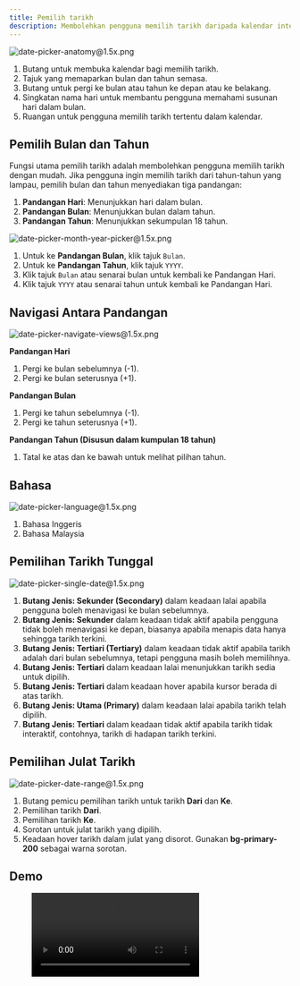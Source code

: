 ```yaml
---
title: Pemilih tarikh
description: Membolehkan pengguna memilih tarikh daripada kalendar interaktif.
---
```



![date-picker-anatomy@1.5x.png](/design/date-picker-anatomy1.5x.png)

1. Butang untuk membuka kalendar bagi memilih tarikh.
2. Tajuk yang memaparkan bulan dan tahun semasa.
3. Butang untuk pergi ke bulan atau tahun ke depan atau ke belakang.
4. Singkatan nama hari untuk membantu pengguna memahami susunan hari dalam bulan.
5. Ruangan untuk pengguna memilih tarikh tertentu dalam kalendar.

## Pemilih Bulan dan Tahun

Fungsi utama pemilih tarikh adalah membolehkan pengguna memilih tarikh dengan mudah. Jika pengguna ingin memilih tarikh dari tahun-tahun yang lampau, pemilih bulan dan tahun menyediakan tiga pandangan:

1. **Pandangan Hari**: Menunjukkan hari dalam bulan.
2. **Pandangan Bulan**: Menunjukkan bulan dalam tahun.
3. **Pandangan Tahun**: Menunjukkan sekumpulan 18 tahun.

![date-picker-month-year-picker@1.5x.png](/design/date-picker-month-year-picker1.5x.png)

1. Untuk ke **Pandangan Bulan**, klik tajuk `Bulan`.
2. Untuk ke **Pandangan Tahun**, klik tajuk `YYYY`.
3. Klik tajuk `Bulan` atau senarai bulan untuk kembali ke Pandangan Hari.
4. Klik tajuk `YYYY` atau senarai tahun untuk kembali ke Pandangan Hari.

## Navigasi Antara Pandangan

![date-picker-navigate-views@1.5x.png](/design/date-picker-navigate-views1.5x.png)

**Pandangan Hari**

1. Pergi ke bulan sebelumnya (-1).
2. Pergi ke bulan seterusnya (+1).

**Pandangan Bulan**

1. Pergi ke tahun sebelumnya (-1).
2. Pergi ke tahun seterusnya (+1).

**Pandangan Tahun (Disusun dalam kumpulan 18 tahun)**

1. Tatal ke atas dan ke bawah untuk melihat pilihan tahun.

## Bahasa

![date-picker-language@1.5x.png](/design/date-picker-language1.5x.png)

1. Bahasa Inggeris
2. Bahasa Malaysia

## Pemilihan Tarikh Tunggal

![date-picker-single-date@1.5x.png](/design/date-picker-single-date1.5x.png)

1. **Butang Jenis: Sekunder (Secondary)** dalam keadaan lalai apabila pengguna boleh menavigasi ke bulan sebelumnya.
2. **Butang Jenis: Sekunder** dalam keadaan tidak aktif apabila pengguna tidak boleh menavigasi ke depan, biasanya apabila menapis data hanya sehingga tarikh terkini.
3. **Butang Jenis: Tertiari (Tertiary)** dalam keadaan tidak aktif apabila tarikh adalah dari bulan sebelumnya, tetapi pengguna masih boleh memilihnya.
4. **Butang Jenis: Tertiari** dalam keadaan lalai menunjukkan tarikh sedia untuk dipilih.
5. **Butang Jenis: Tertiari** dalam keadaan hover apabila kursor berada di atas tarikh.
6. **Butang Jenis: Utama (Primary)** dalam keadaan lalai apabila tarikh telah dipilih.
7. **Butang Jenis: Tertiari** dalam keadaan tidak aktif apabila tarikh tidak interaktif, contohnya, tarikh di hadapan tarikh terkini.

## Pemilihan Julat Tarikh

![date-picker-date-range@1.5x.png](/design/date-picker-date-range1.5x.png)

1. Butang pemicu pemilihan tarikh untuk tarikh **Dari** dan **Ke**.
2. Pemilihan tarikh **Dari**.
3. Pemilihan tarikh **Ke**.
4. Sorotan untuk julat tarikh yang dipilih.
5. Keadaan hover tarikh dalam julat yang disorot. Gunakan **bg-primary-200** sebagai warna sorotan.

## Demo

<figure>
  <video controls="true" allowfullscreen="true">
    <source src={s3("/design/date-picker-demo.mov")} type="video/mp4" />
  </video>
</figure>
